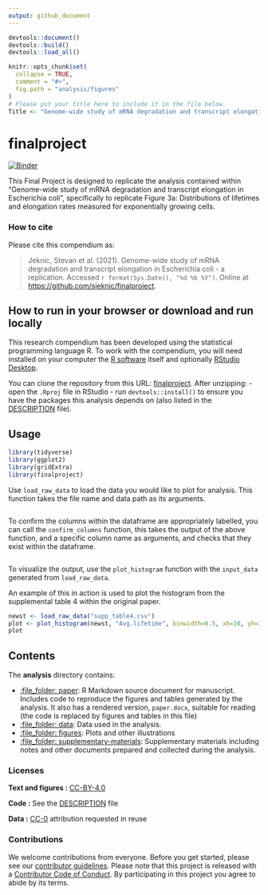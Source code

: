 ```yaml
---
output: github_document
---
```


<!-- README.md is generated from README.Rmd. Please edit that file -->

```r
devtools::document()
devtools::build()
devtools::load_all()

knitr::opts_chunk$set(
  collapse = TRUE,
  comment = "#>",
  fig.path = "analysis/figures"
)
# Please put your title here to include it in the file below.
Title <- "Genome-wide study of mRNA degradation and transcript elongation in Escherichia coli - a replication"
```

# finalproject

[![Binder](https://mybinder.org/badge_logo.svg)](https://mybinder.org/v2/gh///master?urlpath=rstudio)

This Final Project is designed to replicate the analysis contained within "Genome-wide study of mRNA degradation and transcript elongation in Escherichia coli", specifically to replicate Figure 3a: Distributions of lifetimes and elongation rates measured for exponentially growing cells.

### How to cite

Please cite this compendium as:

> Jeknic, Stevan et al. (2021). Genome-wide study of mRNA degradation and transcript elongation in Escherichia coli - a replication. Accessed `r format(Sys.Date(), "%d %b %Y")`.
Online at <https://github.com/sjeknic/finalproject>.

## How to run in your browser or download and run locally

This research compendium has been developed using the statistical programming
language R. To work with the compendium, you will need
installed on your computer the [R software](https://cloud.r-project.org/)
itself and optionally [RStudio Desktop](https://rstudio.com/products/rstudio/download/).

You can clone the repository from this URL:
[finalproject](https://github.com/sjeknic/finalproject). After unzipping:
- open the `.Rproj` file in RStudio
- run `devtools::install()` to ensure you have the packages this analysis depends on (also listed in the
[DESCRIPTION](/DESCRIPTION) file).

## Usage
```r
library(tidyverse)
library(ggplot2)
library(gridExtra)
library(finalproject)
```
Use `load_raw_data` to load the data you would like to plot for analysis. This function takes the file name and data path as its arguments.
```r


```

To confirm the columns within the dataframe are appropriately labelled, you can call the `confirm_columns` function, this takes the output of the above function, and a specific column name as arguments, and checks that they exist within the dataframe.
```r

```

To visualize the output, use the `plot_histogram` function with the `input_data` generated from `load_raw_data`.


An example of this in action is used to plot the histogram from the supplemental table 4 within the original paper.
```r
newst <- load_raw_data("supp_table4.csv")
plot <- plot_histogram(newst, "Avg.lifetime", binwidth=0.5, xh=10, yh=160)
plot
```

## Contents

The **analysis** directory contains:

  - [:file\_folder: paper](/analysis/paper): R Markdown source document
    for manuscript. Includes code to reproduce the figures and tables
    generated by the analysis. It also has a rendered version,
    `paper.docx`, suitable for reading (the code is replaced by figures
    and tables in this file)
  - [:file\_folder: data](/analysis/data/raw_data): Data used in the analysis.
  - [:file\_folder: figures](/analysis/figures): Plots and other
    illustrations
  - [:file\_folder:
    supplementary-materials](/analysis/supplementary-materials):
    Supplementary materials including notes and other documents
    prepared and collected during the analysis.
    

### Licenses

**Text and figures :**  [CC-BY-4.0](http://creativecommons.org/licenses/by/4.0/)

**Code :** See the [DESCRIPTION](DESCRIPTION) file

**Data :** [CC-0](http://creativecommons.org/publicdomain/zero/1.0/) attribution requested in reuse

### Contributions

We welcome contributions from everyone. Before you get started, please see our [contributor guidelines](CONTRIBUTING.md). Please note that this project is released with a [Contributor Code of Conduct](CONDUCT.md). By participating in this project you agree to abide by its terms.
